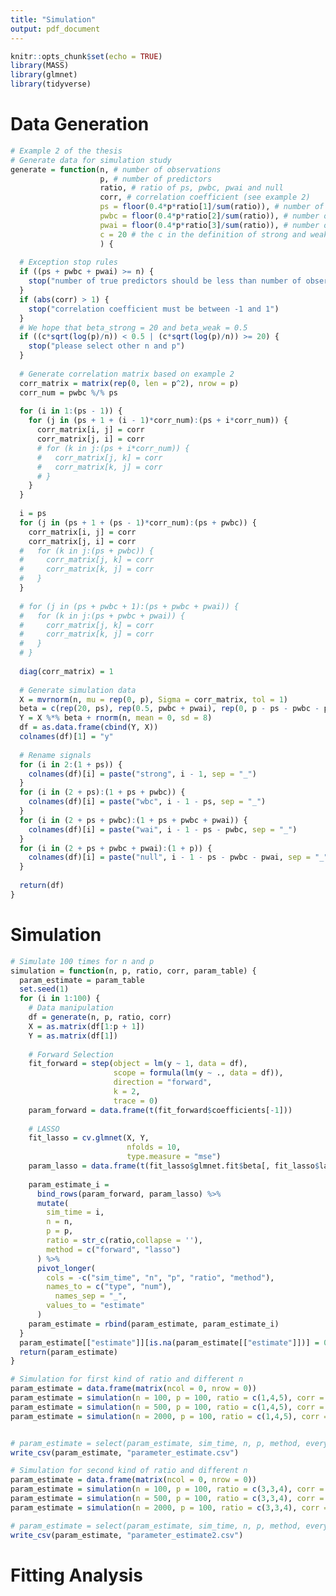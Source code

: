 ```yaml
---
title: "Simulation"
output: pdf_document
---
```


```r
knitr::opts_chunk$set(echo = TRUE)
library(MASS)
library(glmnet)
library(tidyverse)
```

# Data Generation
```r
# Example 2 of the thesis
# Generate data for simulation study
generate = function(n, # number of observations
                    p, # number of predictors
                    ratio, # ratio of ps, pwbc, pwai and null
                    corr, # correlation coefficient (see example 2)
                    ps = floor(0.4*p*ratio[1]/sum(ratio)), # number of strong signals
                    pwbc = floor(0.4*p*ratio[2]/sum(ratio)), # number of WBC signals
                    pwai = floor(0.4*p*ratio[3]/sum(ratio)), # number of WAI signals
                    c = 20 # the c in the definition of strong and weak 
                    ) {
  
  # Exception stop rules
  if ((ps + pwbc + pwai) >= n) {
    stop("number of true predictors should be less than number of observations")
  }
  if (abs(corr) > 1) {
    stop("correlation coefficient must be between -1 and 1")
  }
  # We hope that beta_strong = 20 and beta_weak = 0.5
  if ((c*sqrt(log(p)/n)) < 0.5 | (c*sqrt(log(p)/n)) >= 20) {
    stop("please select other n and p")
  }
  
  # Generate correlation matrix based on example 2
  corr_matrix = matrix(rep(0, len = p^2), nrow = p)
  corr_num = pwbc %/% ps
  
  for (i in 1:(ps - 1)) {
    for (j in (ps + 1 + (i - 1)*corr_num):(ps + i*corr_num)) {
      corr_matrix[i, j] = corr
      corr_matrix[j, i] = corr
      # for (k in j:(ps + i*corr_num)) {
      #   corr_matrix[j, k] = corr
      #   corr_matrix[k, j] = corr
      # }
    }
  }
  
  i = ps
  for (j in (ps + 1 + (ps - 1)*corr_num):(ps + pwbc)) {
    corr_matrix[i, j] = corr
    corr_matrix[j, i] = corr
  #   for (k in j:(ps + pwbc)) {
  #     corr_matrix[j, k] = corr
  #     corr_matrix[k, j] = corr
  #   }
  }
  
  # for (j in (ps + pwbc + 1):(ps + pwbc + pwai)) {
  #   for (k in j:(ps + pwbc + pwai)) {
  #     corr_matrix[j, k] = corr
  #     corr_matrix[k, j] = corr
  #   }
  # }
  
  diag(corr_matrix) = 1
  
  # Generate simulation data
  X = mvrnorm(n, mu = rep(0, p), Sigma = corr_matrix, tol = 1)
  beta = c(rep(20, ps), rep(0.5, pwbc + pwai), rep(0, p - ps - pwbc - pwai))
  Y = X %*% beta + rnorm(n, mean = 0, sd = 8)
  df = as.data.frame(cbind(Y, X))
  colnames(df)[1] = "y"
  
  # Rename signals
  for (i in 2:(1 + ps)) {
    colnames(df)[i] = paste("strong", i - 1, sep = "_")
  }
  for (i in (2 + ps):(1 + ps + pwbc)) {
    colnames(df)[i] = paste("wbc", i - 1 - ps, sep = "_")
  }
  for (i in (2 + ps + pwbc):(1 + ps + pwbc + pwai)) {
    colnames(df)[i] = paste("wai", i - 1 - ps - pwbc, sep = "_")
  }
  for (i in (2 + ps + pwbc + pwai):(1 + p)) {
    colnames(df)[i] = paste("null", i - 1 - ps - pwbc - pwai, sep = "_")
  }
  
  return(df)
}
```

# Simulation
```r
# Simulate 100 times for n and p
simulation = function(n, p, ratio, corr, param_table) {
  param_estimate = param_table
  set.seed(1)
  for (i in 1:100) {
    # Data manipulation
    df = generate(n, p, ratio, corr)
    X = as.matrix(df[1:p + 1])
    Y = as.matrix(df[1])
    
    # Forward Selection
    fit_forward = step(object = lm(y ~ 1, data = df),
                       scope = formula(lm(y ~ ., data = df)),
                       direction = "forward",
                       k = 2,
                       trace = 0)
    param_forward = data.frame(t(fit_forward$coefficients[-1]))
    
    # LASSO
    fit_lasso = cv.glmnet(X, Y, 
                          nfolds = 10, 
                          type.measure = "mse") 
    param_lasso = data.frame(t(fit_lasso$glmnet.fit$beta[, fit_lasso$lambda == fit_lasso$lambda.1se]))
    
    param_estimate_i =
      bind_rows(param_forward, param_lasso) %>% 
      mutate(
        sim_time = i,
        n = n,
        p = p,
        ratio = str_c(ratio,collapse = ''),
        method = c("forward", "lasso")
      ) %>% 
      pivot_longer(
        cols = -c("sim_time", "n", "p", "ratio", "method"),
        names_to = c("type", "num"),
          names_sep = "_",
        values_to = "estimate"
      )
    param_estimate = rbind(param_estimate, param_estimate_i)
  }
  param_estimate[["estimate"]][is.na(param_estimate[["estimate"]])] = 0
  return(param_estimate)
}

# Simulation for first kind of ratio and different n
param_estimate = data.frame(matrix(ncol = 0, nrow = 0))
param_estimate = simulation(n = 100, p = 100, ratio = c(1,4,5), corr = 0.4, param_table = param_estimate)
param_estimate = simulation(n = 500, p = 100, ratio = c(1,4,5), corr = 0.4, param_table = param_estimate)
param_estimate = simulation(n = 2000, p = 100, ratio = c(1,4,5), corr = 0.4, param_table = param_estimate)


# param_estimate = select(param_estimate, sim_time, n, p, method, everything())
write_csv(param_estimate, "parameter_estimate.csv")

# Simulation for second kind of ratio and different n
param_estimate = data.frame(matrix(ncol = 0, nrow = 0))
param_estimate = simulation(n = 100, p = 100, ratio = c(3,3,4), corr = 0.4, param_table = param_estimate)
param_estimate = simulation(n = 500, p = 100, ratio = c(3,3,4), corr = 0.4, param_table = param_estimate)
param_estimate = simulation(n = 2000, p = 100, ratio = c(3,3,4), corr = 0.4, param_table = param_estimate)

# param_estimate = select(param_estimate, sim_time, n, p, method, everything())
write_csv(param_estimate, "parameter_estimate2.csv")
```

# Fitting Analysis

\begin{tabular}{c|c|c|c}
\hline  
Settings & Case 1 & Case 2  \\
\hline  
Number of Predictors & 100 & 500\\
Strong Signals & 3 & 3\\
Weak-Correlated Signals & 30 & 30\\
Weak-Independent Signals & 30 & 30\\
Null Signals & 67 & 67\\
\hline
\end{tabular}


